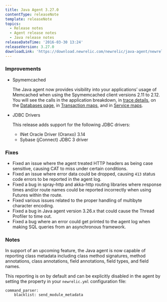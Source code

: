 ```yaml
---
title: Java Agent 3.27.0
contentType: releaseNote
template: releaseNote
topics:
  - Release notes
  - Agent release notes
  - Java release notes
releaseDateTime: '2016-03-30 13:24'
releaseVersion: 3.27.0
downloadLink: 'https://download.newrelic.com/newrelic/java-agent/newrelic-agent/3.27.0/'
---
```


### Improvements

* Spymemcached

  The Java agent now provides visibility into your applications’ usage of Memcached when using the Spymemcached client versions 2.11 to 2.12. You will see the calls in the application breakdown, in [trace details](/docs/apm/transactions/transaction-traces/transaction-trace-details), on the [Databases page](/docs/apm/applications-menu/monitoring/databases-slow-queries-page), in [Transaction maps](/docs/apm/applications-menu/features/viewing-transaction-map), and in [Service maps](/docs/data-analysis/user-interface-functions/view-your-data/service-maps-visualize-monitor-apps-entire-architecture).
* JDBC Drivers

  This release adds support for the following JDBC drivers:

  * INet Oracle Driver (Oranxo) 3.14
  * Sybase (jConnect) JDBC 3 driver

### Fixes

* Fixed an issue where the agent treated HTTP headers as being case sensitive, causing CAT to miss under certain conditions.
* Fixed an issue where error data could be dropped, causing `413` status code errors to be reported in the agent log.
* Fixed a bug in spray-http and akka-http routing libraries where response times and/or route names could be reported incorrectly when using Futures within the route.
* Fixed various issues related to the proper handling of multibyte character encoding.
* Fixed a bug in Java agent version 3.26.x that could cause the Thread Profiler to time out.
* Fixed a bug where an error could get printed to the agent log when making SQL queries from an asynchronous framework.

### Notes

In support of an upcoming feature, the Java agent is now capable of reporting class metadata including class method signatures, method annotations, class annotations, field annotations, field types, and field names.

This reporting is on by default and can be explicitly disabled in the agent by setting the property in your `newrelic.yml` configuration file:

```
command_parser:
    blacklist: send_module_metadata
```
